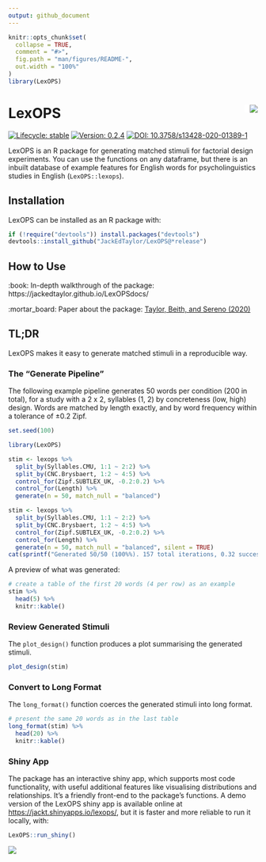 ```yaml
---
output: github_document
---
```


<!-- README.md is generated from README.Rmd. Please edit that file -->

```r
knitr::opts_chunk$set(
  collapse = TRUE,
  comment = "#>",
  fig.path = "man/figures/README-",
  out.width = "100%"
)
library(LexOPS)
```

# LexOPS <img src="man/figures/hex.png" align="right" style="padding-left:10px;background-color:white" />

<!-- badges: start -->
[![Lifecycle: stable](https://img.shields.io/badge/lifecycle-stable-brightgreen.svg)](https://www.tidyverse.org/lifecycle/#stable)
[![Version: 0.2.4](https://img.shields.io/badge/version-0.2.4-blue.svg)](https://github.com/JackEdTaylor/LexOPS/releases)
[![DOI: 10.3758/s13428-020-01389-1](https://zenodo.org/badge/DOI/10.3758/s13428-020-01389-1.svg)](https://doi.org/10.3758/s13428-020-01389-1)
<!-- badges: end -->

LexOPS is an R package for generating matched stimuli for factorial design experiments. You can use the functions on any dataframe, but there is an inbuilt database of example features for English words for psycholinguistics studies in English (`LexOPS::lexops`).

## Installation

LexOPS can be installed as an R package with:

```r
if (!require("devtools")) install.packages("devtools")
devtools::install_github("JackEdTaylor/LexOPS@*release")
```

## How to Use

:book: In-depth walkthrough of the package: https://jackedtaylor.github.io/LexOPSdocs/

:mortar_board: Paper about the package: [Taylor, Beith, and Sereno (2020)](https://doi.org/10.3758/s13428-020-01389-1)

## TL;DR

LexOPS makes it easy to generate matched stimuli in a reproducible way.

### The "Generate Pipeline"

The following example pipeline generates 50 words per condition (200 in total), for a study with a 2 x 2, syllables (1, 2) by concreteness (low, high) design. Words are matched by length exactly, and by word frequency within a tolerance of ±0.2 Zipf.

```r
set.seed(100)
```

```r
library(LexOPS)

stim <- lexops %>%
  split_by(Syllables.CMU, 1:1 ~ 2:2) %>%
  split_by(CNC.Brysbaert, 1:2 ~ 4:5) %>%
  control_for(Zipf.SUBTLEX_UK, -0.2:0.2) %>%
  control_for(Length) %>%
  generate(n = 50, match_null = "balanced")
```

```r
stim <- lexops %>%
  split_by(Syllables.CMU, 1:1 ~ 2:2) %>%
  split_by(CNC.Brysbaert, 1:2 ~ 4:5) %>%
  control_for(Zipf.SUBTLEX_UK, -0.2:0.2) %>%
  control_for(Length) %>%
  generate(n = 50, match_null = "balanced", silent = TRUE)
cat(sprintf("Generated 50/50 (100%%). 157 total iterations, 0.32 success rate.\n"))  # pseudoprint progress
```

A preview of what was generated:

```r
# create a table of the first 20 words (4 per row) as an example
stim %>%
  head(5) %>%
  knitr::kable()
```

### Review Generated Stimuli

The `plot_design()` function produces a plot summarising the generated stimuli.

```r
plot_design(stim)
```

### Convert to Long Format

The `long_format()` function coerces the generated stimuli into long format.

```r
# present the same 20 words as in the last table
long_format(stim) %>%
  head(20) %>%
  knitr::kable()
```

### Shiny App

The package has an interactive shiny app, which supports most code functionality, with useful additional features like visualising distributions and relationships. It's a friendly front-end to the package's functions. A demo version of the LexOPS shiny app is available online at [https://jackt.shinyapps.io/lexops/](https://jackt.shinyapps.io/lexops/), but it is faster and more reliable to run it locally, with:

```r
LexOPS::run_shiny()
```

![](man/figures/shiny-preview.png)
